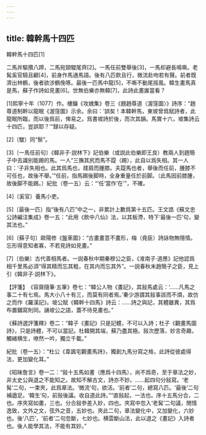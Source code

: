 ```yaml
---
---
---
```

title: 韓幹馬十四匹
---



韓幹馬十四匹[1]


二馬并驅攢八蹄，二馬宛頸騣尾齊[2]。一馬任前雙舉後[3]，一馬却避長鳴嘶。老髯奚官騎且顧[4]，前身作馬通馬語。後有八匹飲且行，微流赴吻若有聲。前者既濟出林鶴，後者欲涉鶴俛啄。最後一匹馬中龍[5]，不嘶不動尾摇風。韓生畫馬真是馬，蘇子作詩如見畫[6]。世無伯樂亦無韓[7]，此詩此畫誰當看？

[1]熙寧十年（1077）作。樓鑰《攻媿集》卷三《題趙尊道〈渥窪圖〉》詩序：“趙尊道制幹以龍眠《渥窪圖》示余。余曰：‘誤矣！本韓幹馬，東坡曾爲賦詩者，此龍眠所臨，而以後爲前，俾易之。爲書坡詩於後，而次其韻。馬實十六，坡集詩云十四匹，豈誤耶？’”録以存疑。

[2]〔騣〕同“鬃”。

[3]〔一馬任前句〕《韓非子·説林下》記伯樂（或説此伯樂即王良）教兩人到趙簡子中去識别能踢的馬。一人“三撫其尻而馬不踶（踢），此自以爲失相。其一人曰：‘子非失相也。此其爲馬也，踒肩而腫膝。夫踶馬也者，舉後而任前，腫膝不可任也，故後不舉。’”任前，指馬踢後脚時，全身重量任於前脚。（此馬因前膝腫，故後脚不能踢。）紀批（卷一五）云：“‘任’當作‘在’”，不確。

[4]〔奚官〕養馬小吏。

[5]〔最後一匹〕指“後有八匹”中之一，非累計上數爲第十五匹。王文誥《蘇文忠公詩編注集成》卷一五：“此用《飲中八仙》法，以其板滯，特下‘最後一匹’句，變其法也。”

[6]〔蘇子句〕歐陽修《盤車圖》：“古畫畫意不畫形，梅（堯臣）詩詠物無隱情。忘形得意知者寡，不若見詩如見畫。”

[7]〔伯樂〕古代善相馬者。一説春秋中期秦穆公之臣，《淮南子·道應》記他認爲相千里馬必須“得其精而忘其粗，在其内而忘其外”。一説春秋末趙簡子之臣，見上引《韓非子·説林下》。

【評箋】　《容齋隨筆·五筆》卷七：“韓公人物《畫記》，其敍馬處云：‘……凡馬之事二十有七焉。馬大小八十有三，而莫有同者焉。’秦少游謂其敍事該而不煩，故仿之而作《羅漢記》。坡公賦《韓幹十四馬》詩云：……詩之與記，其體雖異，其爲布置鋪寫則同。誦坡公之語，蓋不待見畫也。”

《蘇詩選評箋釋》卷二：“韓子《畫記》只是記體，不可以入詩；杜子《觀畫馬圖詩》，只是詩體，不可以當記。杜韓開其端，蘇乃盡其極。敍次歷落，妙言奇趣，觸緒横生，嘹然一吟，獨立千載。”

紀批（卷一五）：“杜公《韋諷宅觀畫馬詩》，獨創九馬分寫之格，此詩從彼處得法，更加變化耳。”

《昭昧詹言》卷一二：“敍十五馬如畫（應爲十四馬），尚不爲奇，至于章法之妙，非太史公與退之不能知之。故知不解古文，詩亦不妙。……起四句分敍寫。‘老髯’二句，一束夾，此爲章法。‘微流’句，欲活。‘前者’二句，總寫八匹。‘最後’二句補遒足。‘韓生’句，前敍後議。收自道此詩。”“直敍起，一法也。序十五馬分合，二也。序夾寫如畫，三也。分合敍參差入妙，四也。夾寫中忽入‘老髯’二句議，閒情逸致，文外之文，弦外之音，五妙也。夾此二句，章法變化中，又加變化，六妙也。後‘八匹’，‘前者’二句忽斷，七妙也。横雲斷山法，此以退之《畫記》入詩者也。後人能學其法，不能有其妙。”